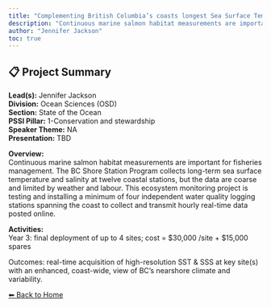---
title: "Complementing British Columbia’s coasts longest Sea Surface Temperature and Salinity records with 21st century technology to monitor a changing climate."
description: "Continuous marine salmon habitat measurements are important for fisheries management. The BC Shore Station Program collects long-term sea surface temperature and salinity at twelve coastal stations, but the data are coarse and limited by weather and labour. This ecosystem monitoring project is testing and installing a minimum of four independent water quality logging stations spanning the coast to collect and transmit hourly real-time data posted online."
author: "Jennifer Jackson"
toc: true
---

## 📋 Project Summary

**Lead(s):** Jennifer Jackson  
**Division:** Ocean Sciences (OSD)  
**Section:** State of the Ocean  
**PSSI Pillar:** 1-Conservation and stewardship  
**Speaker Theme:** NA  
**Presentation:** TBD  

**Overview:**  
Continuous marine salmon habitat measurements are important for fisheries management. The BC Shore Station Program collects long-term sea surface temperature and salinity at twelve coastal stations, but the data are coarse and limited by weather and labour. This ecosystem monitoring project is testing and installing a minimum of four independent water quality logging stations spanning the coast to collect and transmit hourly real-time data posted online.   

**Activities:**  
Year 3: final deployment of up to 4 sites; cost = $30,000 /site + $15,000 spares
Outcomes: real-time acquisition of high-resolution SST & SSS at key site(s) with an enhanced, coast-wide, view of BC’s nearshore climate and variability.

[⬅ Back to Home](../index.qmd)
